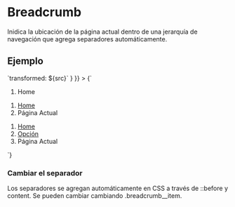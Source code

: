 
# Breadcrumb

<Meta title="Componentes/Breadcrumb" />

Inidica la ubicación de la página actual dentro de una jerarquía de navegación que agrega separadores automáticamente.

## Ejemplo


<Preview>
  <Story
    name="Basic"
    height="100px"
    parameters={{ docs: { transformSource: (src) => `transformed: ${src}` } }}
  >
    {`<div class="mt-20"> 
        <ol class="breadcrumb mt-10">
            <li class="breadcrumb__item">Home</li>
        </ol>
        <ol class="breadcrumb mt-10">
            <li class="breadcrumb__item">
                <a href="#">Home</a>
            </li>
            <li class="breadcrumb__item">Página Actual</li>
        </ol>
        <ol class="breadcrumb mt-10">
            <li class="breadcrumb__item"><a href="#">Home</a></li>
            <li class="breadcrumb__item"><a href="#">Opción</a></li>
            <li class="breadcrumb__item">Página Actual</li>
        </ol>
      </div>`}
  </Story>
</Preview>

###  Cambiar el separador

Los separadores se agregan automáticamente en CSS a través de ::before y content. Se pueden cambiar cambiando .breadcrumb__item. 